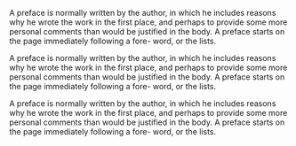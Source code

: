 A preface is normally written by the author, in which he includes reasons why he wrote
the work in the first place, and perhaps to provide some more personal comments than
would be justified in the body. A preface starts on the page immediately following a fore-
word, or the lists.

A preface is normally written by the author, in which he includes reasons why he wrote
the work in the first place, and perhaps to provide some more personal comments than
would be justified in the body. A preface starts on the page immediately following a fore-
word, or the lists.

A preface is normally written by the author, in which he includes reasons why he wrote
the work in the first place, and perhaps to provide some more personal comments than
would be justified in the body. A preface starts on the page immediately following a fore-
word, or the lists.